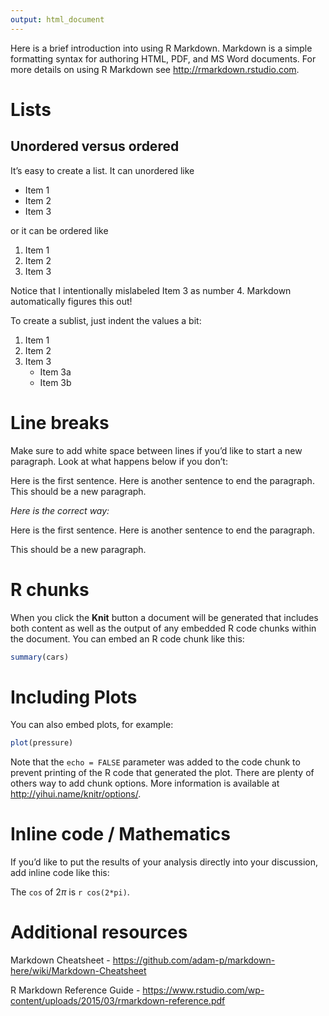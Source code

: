 ```yaml
---
output: html_document
---
```



\chapter{R Markdown Basics}

Here is a brief introduction into using R Markdown. Markdown is a simple formatting syntax for authoring HTML, PDF, and MS Word documents. For more details on using R Markdown see <http://rmarkdown.rstudio.com>.

# Lists

## Unordered versus ordered

It's easy to create a list.  It can unordered like

* Item 1
* Item 2
* Item 3

or it can be ordered like

1. Item 1
2. Item 2
4. Item 3

Notice that I intentionally mislabeled Item 3 as number 4.  Markdown automatically figures this out!

To create a sublist, just indent the values a bit:

1. Item 1
2. Item 2
3. Item 3
    - Item 3a
    - Item 3b

# Line breaks

Make sure to add white space between lines if you'd like to start a new paragraph.  Look at what happens below if you don't:

Here is the first sentence.  Here is another sentence to end the paragraph.
This should be a new paragraph.

*Here is the correct way:*

Here is the first sentence.  Here is another sentence to end the paragraph.

This should be a new paragraph.

# R chunks

When you click the **Knit** button a document will be generated that includes both content as well as the output of any embedded R code chunks within the document. You can embed an R code chunk like this:

```r
summary(cars)
```

# Including Plots

You can also embed plots, for example:

```r
plot(pressure)
```

Note that the `echo = FALSE` parameter was added to the code chunk to prevent printing of the R code that generated the plot.  There are plenty of others way to add chunk options.  More information is available at <http://yihui.name/knitr/options/>.

# Inline code / Mathematics

If you'd like to put the results of your analysis directly into your discussion, add inline code like this:

The `cos` of $2 \pi$ is `r cos(2*pi)`.


# Additional resources

Markdown Cheatsheet - <https://github.com/adam-p/markdown-here/wiki/Markdown-Cheatsheet>

R Markdown Reference Guide - <https://www.rstudio.com/wp-content/uploads/2015/03/rmarkdown-reference.pdf>

